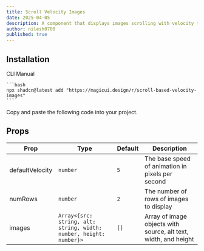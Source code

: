 ```yaml
---
title: Scroll Velocity Images
date: 2025-04-05
description: A component that displays images scrolling with velocity that changes based on scroll speed.
author: nilesh0700
published: true
---
```


<ComponentPreview name="scroll-based-velocity-images-demo" />

## Installation

<Tabs defaultValue="cli">
  <TabsList>
    <TabsTrigger value="cli">CLI</TabsTrigger>
    <TabsTrigger value="manual">Manual</TabsTrigger>
  </TabsList>
  <TabsContent value="cli">

    ```bash
    npx shadcn@latest add "https://magicui.design/r/scroll-based-velocity-images"
    ```

  </TabsContent>
  <TabsContent value="manual">
    <Steps>
      <Step>Copy and paste the following code into your project.</Step>
      <ComponentSource name="scroll-based-velocity-images" />
    </Steps>
  </TabsContent>
</Tabs>

## Props

| Prop            | Type                                                               | Default | Description                                                     |
| --------------- | ------------------------------------------------------------------ | ------- | --------------------------------------------------------------- |
| defaultVelocity | `number`                                                           | `5`     | The base speed of animation in pixels per second                |
| numRows         | `number`                                                           | `2`     | The number of rows of images to display                         |
| images          | `Array<{src: string, alt: string, width: number, height: number}>` | `[]`    | Array of image objects with source, alt text, width, and height |
